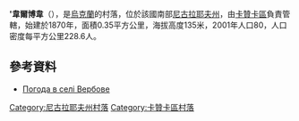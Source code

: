 {{coord|47|54|54|N|32|55|19|E|scale:100000|display=title}}

''''韋爾博韋'''（{{lang-uk|Вербове}}），是[[烏克蘭|烏克蘭]]的村落，位於該國南部[[尼古拉耶夫州|尼古拉耶夫州]]，由[[卡贊卡區|卡贊卡區]]負責管轄，始建於1870年，面積0.35平方公里，海拔高度135米，2001年人口80，人口密度每平方公里228.6人。

==參考資料==
* [http://weather.in.ua/ua/nikolaevskaja/3129 Погода в селі Вербове] {{Wayback|url=http://weather.in.ua/ua/nikolaevskaja/3129 |date=20160607113640 }}

[[Category:尼古拉耶夫州村落|Category:尼古拉耶夫州村落]]
[[Category:卡贊卡區村落|Category:卡贊卡區村落]]


{{Mykolaiv-geo-stub}}
